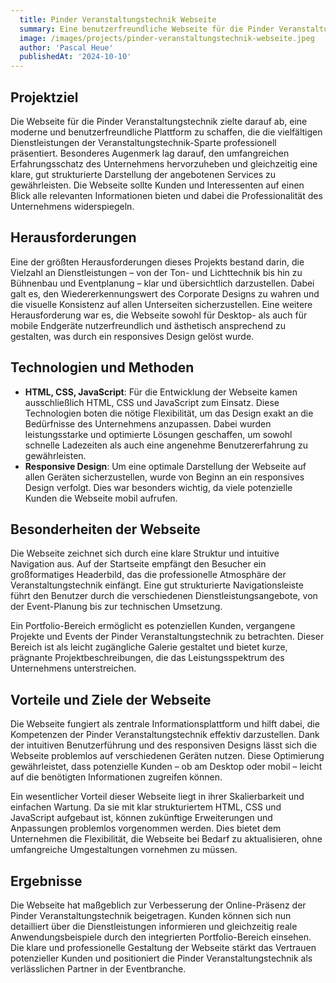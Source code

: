 ```yaml
---
  title: Pinder Veranstaltungstechnik Webseite
  summary: Eine benutzerfreundliche Webseite für die Pinder Veranstaltungstechnik, die die umfassenden Dienstleistungen professionell und übersichtlich darstellt. Die klare Struktur und das responsive Design ermöglichen potenziellen Kunden den einfachen Zugriff auf alle relevanten Informationen, unabhängig vom verwendeten Gerät.
  image: /images/projects/pinder-veranstaltungstechnik-webseite.jpeg
  author: 'Pascal Heue'
  publishedAt: '2024-10-10'
---
```


## Projektziel

Die Webseite für die Pinder Veranstaltungstechnik zielte darauf ab, eine moderne und benutzerfreundliche Plattform zu schaffen, die die vielfältigen Dienstleistungen der Veranstaltungstechnik-Sparte professionell präsentiert. Besonderes Augenmerk lag darauf, den umfangreichen Erfahrungsschatz des Unternehmens hervorzuheben und gleichzeitig eine klare, gut strukturierte Darstellung der angebotenen Services zu gewährleisten. Die Webseite sollte Kunden und Interessenten auf einen Blick alle relevanten Informationen bieten und dabei die Professionalität des Unternehmens widerspiegeln.

## Herausforderungen

Eine der größten Herausforderungen dieses Projekts bestand darin, die Vielzahl an Dienstleistungen – von der Ton- und Lichttechnik bis hin zu Bühnenbau und Eventplanung – klar und übersichtlich darzustellen. Dabei galt es, den Wiedererkennungswert des Corporate Designs zu wahren und die visuelle Konsistenz auf allen Unterseiten sicherzustellen. Eine weitere Herausforderung war es, die Webseite sowohl für Desktop- als auch für mobile Endgeräte nutzerfreundlich und ästhetisch ansprechend zu gestalten, was durch ein responsives Design gelöst wurde.

## Technologien und Methoden

- **HTML, CSS, JavaScript**: Für die Entwicklung der Webseite kamen ausschließlich HTML, CSS und JavaScript zum Einsatz. Diese Technologien boten die nötige Flexibilität, um das Design exakt an die Bedürfnisse des Unternehmens anzupassen. Dabei wurden leistungsstarke und optimierte Lösungen geschaffen, um sowohl schnelle Ladezeiten als auch eine angenehme Benutzererfahrung zu gewährleisten.
- **Responsive Design**: Um eine optimale Darstellung der Webseite auf allen Geräten sicherzustellen, wurde von Beginn an ein responsives Design verfolgt. Dies war besonders wichtig, da viele potenzielle Kunden die Webseite mobil aufrufen.

## Besonderheiten der Webseite

Die Webseite zeichnet sich durch eine klare Struktur und intuitive Navigation aus. Auf der Startseite empfängt den Besucher ein großformatiges Headerbild, das die professionelle Atmosphäre der Veranstaltungstechnik einfängt. Eine gut strukturierte Navigationsleiste führt den Benutzer durch die verschiedenen Dienstleistungsangebote, von der Event-Planung bis zur technischen Umsetzung.

Ein Portfolio-Bereich ermöglicht es potenziellen Kunden, vergangene Projekte und Events der Pinder Veranstaltungstechnik zu betrachten. Dieser Bereich ist als leicht zugängliche Galerie gestaltet und bietet kurze, prägnante Projektbeschreibungen, die das Leistungsspektrum des Unternehmens unterstreichen.

## Vorteile und Ziele der Webseite

Die Webseite fungiert als zentrale Informationsplattform und hilft dabei, die Kompetenzen der Pinder Veranstaltungstechnik effektiv darzustellen. Dank der intuitiven Benutzerführung und des responsiven Designs lässt sich die Webseite problemlos auf verschiedenen Geräten nutzen. Diese Optimierung gewährleistet, dass potenzielle Kunden – ob am Desktop oder mobil – leicht auf die benötigten Informationen zugreifen können.

Ein wesentlicher Vorteil dieser Webseite liegt in ihrer Skalierbarkeit und einfachen Wartung. Da sie mit klar strukturiertem HTML, CSS und JavaScript aufgebaut ist, können zukünftige Erweiterungen und Anpassungen problemlos vorgenommen werden. Dies bietet dem Unternehmen die Flexibilität, die Webseite bei Bedarf zu aktualisieren, ohne umfangreiche Umgestaltungen vornehmen zu müssen.

## Ergebnisse

Die Webseite hat maßgeblich zur Verbesserung der Online-Präsenz der Pinder Veranstaltungstechnik beigetragen. Kunden können sich nun detailliert über die Dienstleistungen informieren und gleichzeitig reale Anwendungsbeispiele durch den integrierten Portfolio-Bereich einsehen. Die klare und professionelle Gestaltung der Webseite stärkt das Vertrauen potenzieller Kunden und positioniert die Pinder Veranstaltungstechnik als verlässlichen Partner in der Eventbranche.